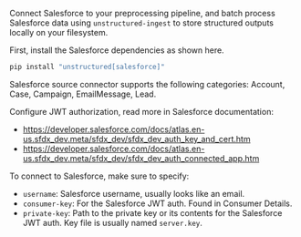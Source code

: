 Connect Salesforce to your preprocessing pipeline, and batch process Salesforce data using `unstructured-ingest` to store structured outputs locally on your filesystem.

First, install the Salesforce dependencies as shown here.

```bash
pip install "unstructured[salesforce]"
```

Salesforce source connector supports the following categories: Account, Case, Campaign, EmailMessage, Lead.

Configure JWT authorization, read more in Salesforce documentation:
* https://developer.salesforce.com/docs/atlas.en-us.sfdx_dev.meta/sfdx_dev/sfdx_dev_auth_key_and_cert.htm
* https://developer.salesforce.com/docs/atlas.en-us.sfdx_dev.meta/sfdx_dev/sfdx_dev_auth_connected_app.htm

To connect to Salesforce, make sure to specify:
* `username`: Salesforce username, usually looks like an email.
* `consumer-key`: For the Salesforce JWT auth. Found in Consumer Details.
* `private-key`: Path to the private key or its contents for the Salesforce JWT auth. Key file is usually named `server.key`.
